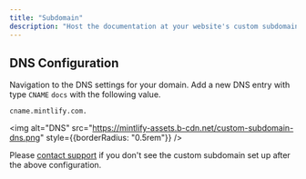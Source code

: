 ```yaml
---
title: "Subdomain"
description: "Host the documentation at your website's custom subdomain"
---
```


## DNS Configuration

Navigation to the DNS settings for your domain. Add a new DNS entry with type `CNAME` `docs` with the following value.

```
cname.mintlify.com.
```

<img alt="DNS" src="https://mintlify-assets.b-cdn.net/custom-subdomain-dns.png" style={{borderRadius: "0.5rem"}} />

Please [contact support](mailto:hi@mintlify.com) if you don't see the custom subdomain set up after the above configuration.